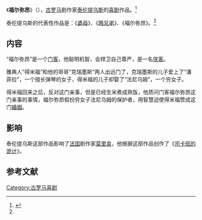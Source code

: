 《'''福尔弥昂'''》（{{lang-en|'''Phormio'''}}），[[古罗马|古罗马]]剧作家[[泰伦提乌斯|泰伦提乌斯]]的[[喜剧|喜剧]]作品。<ref name="sheep">{{cite book |author1=王石波|author2=易漱泉 |title=《简明外国文学教程》|date=1986-02-01 |publisher=湖南师范大学出版社 |location=长沙市 |pages=11 |isbn=}}</ref>

泰伦提乌斯的代表性作品是：《[[婆母|婆母]]》、《[[两兄弟|两兄弟]]》、《福尔弥昂》。<ref name="sheep"/>

==内容==
“福尔弥昂”是一个[[门客|门客]]，他聪明机智，会捍卫自己尊严，是一名[[侠客|侠客]]。

雅典人“得米福”和他的哥哥“克瑞墨斯”两人出远门了，克瑞墨斯的儿子爱上了“潘菲拉”，一个擅长弹琴的女子，得米福的儿子却娶了“法尼乌姆”，一个穷女子。

得米福回来之后，反对这门亲事，但是已经生米煮成熟饭，他质问门客福尔弥昂这门亲事的事情，福尔弥昂假扮穷女子法尼乌姆的保护者，用智慧迫使得米福赞成这门[[婚姻|婚姻]]。

==影响==
泰伦提乌斯这部作品影响了[[法国|法国]]剧作家[[莫里哀|莫里哀]]，他根据这部作品创作了《[[司卡班的诡计|司卡班的诡计]]》。

==参考文献==
{{reflist}}

{{Authority control}}
{{DEFAULTSORT:F福}}
[[Category:古罗马喜剧|Category:古罗马喜剧]]